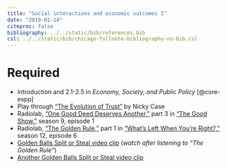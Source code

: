 ```yaml
---
title: "Social interactions and economic outcomes I"
date: "2019-01-14"
citeproc: false
bibliography: ../../static/bib/references.bib
csl: ../../static/bib/chicago-fullnote-bibliography-no-bib.csl
---
```


# Required

- <i class="fas fa-book"></i> Introduction and 2.1-2.5 in *Economy, Society, and Public Policy* [@core-espp]
- <i class="fas fa-trophy"></i> Play through ["The Evolution of Trust"](http://ncase.me/trust/) by Nicky Case
- <i class="fas fa-podcast"></i> Radiolab, ["One Good Deed Deserves Another,"](http://www.radiolab.org/story/104010-one-good-deed-deserves-another/) part 3 in ["The Good Show,"](http://www.radiolab.org/story/103951-the-good-show/) season 9, episode 1
- <i class="fas fa-podcast"></i> Radiolab, ["The Golden Rule,"](http://www.radiolab.org/story/golden-rule/) part 1 in ["What's Left When You're Right?,"](http://www.radiolab.org/story/whats-left-when-youre-right/) season 12, episode 6
- <i class="fab fa-youtube"></i> [Golden Balls Split or Steal video clip](https://www.youtube.com/watch?v=S0qjK3TWZE8) (*watch after listening to "The Golden Rule"*)
- <i class="fab fa-youtube"></i> [Another Golden Balls Split or Steal video clip](https://www.youtube.com/watch?v=p3Uos2fzIJ0)

